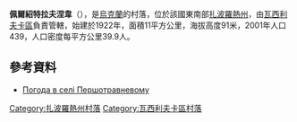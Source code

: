 {{coord|47|24|58|N|35|12|30|E|scale:100000|display=title}}

'''佩爾紹特拉夫涅韋'''（{{lang-uk|Першотравневе}}），是[[烏克蘭|烏克蘭]]的村落，位於該國東南部[[扎波羅熱州|扎波羅熱州]]，由[[瓦西利夫卡區|瓦西利夫卡區]]負責管轄，始建於1922年，面積11平方公里，海拔高度91米，2001年人口439，人口密度每平方公里39.9人。

==參考資料==
* [http://weather.in.ua/ua/zaporozhskaja/20043 Погода в селі Першотравневому] {{Wayback|url=http://weather.in.ua/ua/zaporozhskaja/20043 |date=20090416055131 }}

[[Category:扎波羅熱州村落|Category:扎波羅熱州村落]]
[[Category:瓦西利夫卡區村落|Category:瓦西利夫卡區村落]]


{{Zaporizhia-geo-stub}}